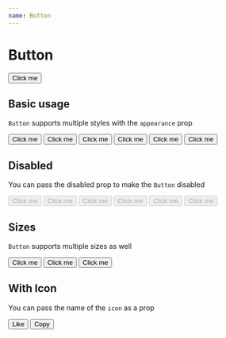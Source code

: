 ```yaml
---
name: Button
---
```



# Button

<Preview>
  <Button appearance="primary">Click me</Button>
</Preview>

<PropsTable of={Button} />

## Basic usage

`Button` supports multiple styles with the `appearance` prop

<Playground>
  <Stack>
    <Button appearance="primary">Click me</Button>
    <Button appearance="secondary">Click me</Button>
    <Button appearance="secondary-alt">Click me</Button>
    <Button appearance="info">Click me</Button>
    <Button appearance="accent">Click me</Button>
    <Button appearance="success">Click me</Button>
  </Stack>
</Playground>

## Disabled

You can pass the disabled prop to make the `Button` disabled

<Playground>
  <Stack>
    <Button disabled appearance="primary">
      Click me
    </Button>
    <Button disabled appearance="secondary">
      Click me
    </Button>
    <Button disabled appearance="secondary-alt">
      Click me
    </Button>
    <Button disabled appearance="info">
      Click me
    </Button>
    <Button disabled appearance="accent">
      Click me
    </Button>
    <Button disabled appearance="success">
      Click me
    </Button>
  </Stack>
</Playground>

## Sizes

`Button` supports multiple sizes as well

<Playground>
  <Stack>
    <Button size="large" appearance="secondary">
      Click me
    </Button>
    <Button appearance="secondary">Click me</Button>
    <Button size="small" appearance="secondary">
      Click me
    </Button>
  </Stack>
</Playground>

## With Icon

You can pass the name of the `icon` as a prop

<Playground>
  <Stack>
    <Button appearance="secondary-alt" icon="like">
      Like
    </Button>
    <Button appearance="secondary" icon="copy">
      Copy
    </Button>
  </Stack>
</Playground>

